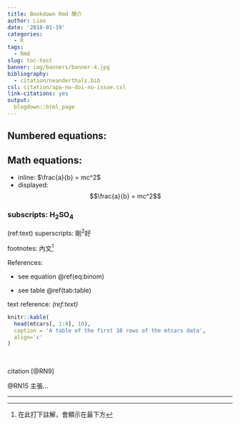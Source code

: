 ```yaml
---
title: Bookdown Rmd 簡介
author: Liao
date: '2018-01-19'
categories:
  - R
tags:
  - Rmd
slug: toc-test
banner: img/banners/banner-4.jpg
bibliography:
  - citation/neanderthals.bib
csl: citation/apa-no-doi-no-issue.csl
link-citations: yes
output:
  blogdown::html_page
---
```

## Numbered equations:

\begin{equation} 
  f\left(k\right) = \binom{n}{k} p^k\left(1-p\right)^{n-k}
  (\#eq:binom)
\end{equation}


## Math equations: 

- inline: $\frac{a}{b} = mc^2$
- displayed: $$\frac{a}{b} = mc^2$$

### subscripts: H~2~SO~4~

(ref:text) superscripts: 剛^2^好

footnotes: 內文^[在此打下註解，會顯示在最下方]

References: 

- see equation \@ref(eq:binom)

- see table \@ref(tab:table)

text reference: *(ref:text)*


```r
knitr::kable(
  head(mtcars[, 1:8], 10),
  caption = 'A table of the first 10 rows of the mtcars data',
  align='c'
)
```

<br>

citation [@RN9]

@RN15 主張...

--------------


